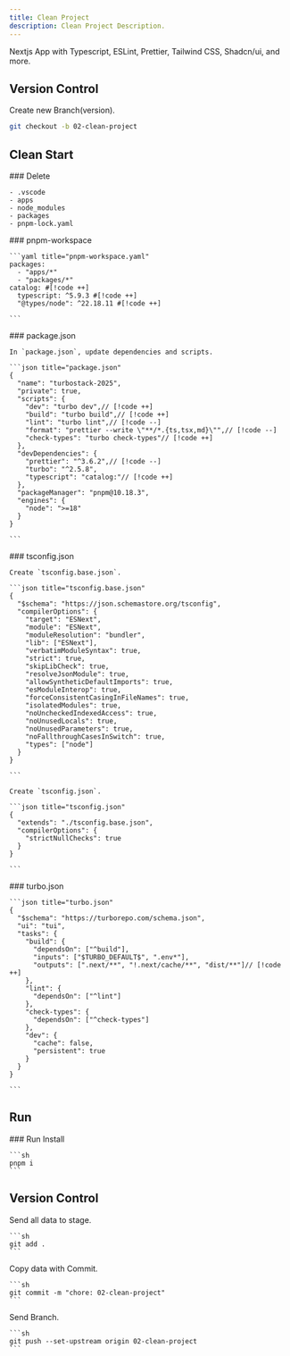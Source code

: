 ```yaml
---
title: Clean Project
description: Clean Project Description.
---
```


Nextjs App with Typescript, ESLint, Prettier, Tailwind CSS, Shadcn/ui, and more.

## Version Control

Create new Branch(version).

```sh
git checkout -b 02-clean-project
```

## Clean Start

<Steps>
  <Step>
    ### Delete

    - .vscode
    - apps
    - node_modules
    - packages
    - pnpm-lock.yaml

  </Step>
  <Step>
    ### pnpm-workspace

    ```yaml title="pnpm-workspace.yaml"
    packages:
      - "apps/*"
      - "packages/*"
    catalog: #[!code ++]
      typescript: ^5.9.3 #[!code ++]
      "@types/node": ^22.18.11 #[!code ++]

    ```
  </Step>
  <Step>
    ### package.json

    In `package.json`, update dependencies and scripts.

    ```json title="package.json"
    {
      "name": "turbostack-2025",
      "private": true,
      "scripts": {
        "dev": "turbo dev",// [!code ++]
        "build": "turbo build",// [!code ++]
        "lint": "turbo lint",// [!code --]
        "format": "prettier --write \"**/*.{ts,tsx,md}\"",// [!code --]
        "check-types": "turbo check-types"// [!code ++]
      },
      "devDependencies": {
        "prettier": "^3.6.2",// [!code --]
        "turbo": "^2.5.8",
        "typescript": "catalog:"// [!code ++]
      },
      "packageManager": "pnpm@10.18.3",
      "engines": {
        "node": ">=18"
      }
    }

    ```

  </Step>
  <Step>
    ### tsconfig.json

    Create `tsconfig.base.json`.

    ```json title="tsconfig.base.json"
    {
      "$schema": "https://json.schemastore.org/tsconfig",
      "compilerOptions": {
        "target": "ESNext",
        "module": "ESNext",
        "moduleResolution": "bundler",
        "lib": ["ESNext"],
        "verbatimModuleSyntax": true,
        "strict": true,
        "skipLibCheck": true,
        "resolveJsonModule": true,
        "allowSyntheticDefaultImports": true,
        "esModuleInterop": true,
        "forceConsistentCasingInFileNames": true,
        "isolatedModules": true,
        "noUncheckedIndexedAccess": true,
        "noUnusedLocals": true,
        "noUnusedParameters": true,
        "noFallthroughCasesInSwitch": true,
        "types": ["node"]
      }
    }

    ```

    Create `tsconfig.json`.

    ```json title="tsconfig.json"
    {
      "extends": "./tsconfig.base.json",
      "compilerOptions": {
        "strictNullChecks": true
      }
    }

    ```

  </Step>
  <Step>
    ### turbo.json

    ```json title="turbo.json"
    {
      "$schema": "https://turborepo.com/schema.json",
      "ui": "tui",
      "tasks": {
        "build": {
          "dependsOn": ["^build"],
          "inputs": ["$TURBO_DEFAULT$", ".env*"],
          "outputs": [".next/**", "!.next/cache/**", "dist/**"]// [!code ++]
        },
        "lint": {
          "dependsOn": ["^lint"]
        },
        "check-types": {
          "dependsOn": ["^check-types"]
        },
        "dev": {
          "cache": false,
          "persistent": true
        }
      }
    }

    ```

  </Step>
</Steps>

## Run

<Steps>
  <Step>
    ### Run Install

    ```sh
    pnpm i
    ```

  </Step>
</Steps>

## Version Control

<Steps>
  <Step>
    Send all data to stage.

    ```sh
    git add .
    ```

  </Step>
  <Step>
    Copy data with Commit.

    ```sh
    git commit -m "chore: 02-clean-project"
    ```

  </Step>
  <Step>
  Send Branch.

    ```sh
    git push --set-upstream origin 02-clean-project
    ```

  </Step>
</Steps>
